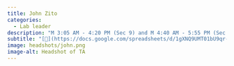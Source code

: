 ```yaml
---
title: John Zito
categories: 
  - Lab leader
description: "M 3:05 AM - 4:20 PM (Sec 9) and M 4:40 AM - 5:55 PM (Sec 10)"
subtitle: "[🔗](https://docs.google.com/spreadsheets/d/1gXNQ9UMT01bU9qr-YDsA2GIpslldHmfwPg1gcOj2GTA/edit?usp=sharing)"
image: headshots/john.png
image-alt: Headshot of TA
---
```

